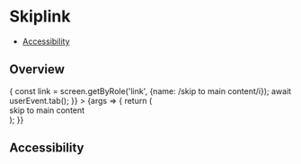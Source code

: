 

<Meta title="Components/SkipLink" component={SkipLink} />

# Skiplink

- [Accessibility](#accessibility)

## Overview

<Canvas>
  <Story
    name="default"
    play={async () => {
      const link = screen.getByRole('link', {name: /skip to main content/i});
      await userEvent.tab();
    }}
  >
    {args => {
      return (
        <div>
          <SkipLink id="main">skip to main content</SkipLink>
          <main id="main" tabindex="-1" />
        </div>
      );
    }}
  </Story>
</Canvas>

## Accessibility

<SkipLinkA11y />
